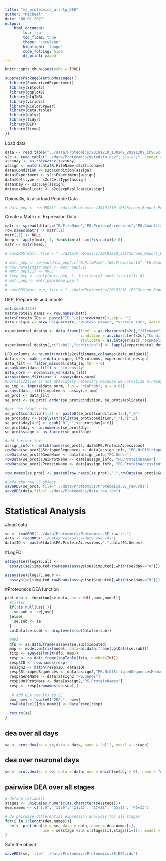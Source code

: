 ```yaml
---
title: "ms_proteomics_all-tp_DEG"
author: "Michael"
date: "08 01 2020"
output: 
    html_document:
        toc: true
        toc_float: true
        theme: 'cerulean'
        highlight: 'tango'
        code_folding: hide
        df_print: paged
---
```


<style>
  .main-container {
    max-width: 1500px !important;
  }
</style>

```r
knitr::opts_chunk$set(echo = TRUE)
```

```r
suppressPackageStartupMessages({
  library(SummarizedExperiment)
  library(SEtools)
  library(ggplot2)
  library(plgINS)
  library(viridis)
  library(RColorBrewer)
  library(data.table)
  library(dplyr)
  library(tidyr)
  library(DEP)
  library(limma)
})
```


Load data

```r
data <- read.table("../data/Proteomics/20191210_130249_20191209_iPSCScreen_Report_Protein.csv", sep = ",", header = T, na.strings = "NaN")
s2c <- read.table("../data/Proteomics/metadata.csv", sep =";", header = T)
s2c$Day <- as.character(s2c$Day)
assign <- match(data$R.FileName,s2c$filename)
data$Condition <- s2c$Condition[assign]
data$Experiment <- s2c$Experiment[assign]
data$Celltype <- s2c$CellType[assign]
data$Day <- s2c$Day[assign]
data$expReplicate <- s2c$expReplicate[assign]
```

Opionally, to also load Peptide Data

```r
# data_pep <- readRDS("../data/Proteomics/20191210_iPSCScreen_Report_Peptide_Table.rds")
```

Create a Matrix of Expression Data

```r
matr <- spread(data[,c("R.FileName","PG.ProteinAccessions","PG.Quantity")], key = R.FileName, value = PG.Quantity)
row.names(matr) <- matr[,1]
matr[,1] <- NULL
keep <- apply(matr, 1, function(x) sum(!is.na(x))> 0)
matr <- matr[keep,]

# saveRDS(matr, file = "../data/Proteomics/20191210_iPSCScreen_Report_Protein_Expression_Matrix.rds")
```

```r
# matr_pep <- spread(data_pep[,c("R.FileName","EG.PrecursorId","FG.Quantity")], key = R.FileName, value = FG.Quantity)
# row.names(matr_pep) <- matr_pep[,1]
# matr_pep[,1] <- NULL
# keep_pep <- apply(matr_pep, 1, function(x) sum(!is.na(x))> 0)
# matr_pep <- matr_pep[keep_pep,]
# 
# saveRDS(matr_pep, file = "../data/Proteomics/20191210_iPSCScreen_Report_Peptide_Expression_Matrix.rds")
```



DEP, Prepare SE and Impute
```r
set.seed(1234)
matr$Protein.names <- row.names(matr)
matr$Protein.IDs <- paste("ID_",c(1:nrow(matr)),sep = "")
data_unique <- make_unique(matr, "Protein.names", "Protein.IDs", delim = ";")

experimental_design <- data.frame(label = as.character(s2c[,"filename"]), 
                                  condition = as.character(s2c[,"Condition"]), 
                                  replicate = as.integer(s2c[,"expReplicate"]))
experimental_design[,c("label","condition")] <- lapply(experimental_design[,c("label","condition")], as.character)

LFQ_columns <- na.omit(match(s2c$filename,colnames(data_unique)))
data_se <- make_se(data_unique, LFQ_columns, experimental_design)
data_filt <- filter_missval(data_se, thr = 0)
assayNames(data_filt) <- "intensity"
data_norm <- normalize_vsn(data_filt)
assays(data_filt)$vsn <- assay(data_norm)
#normalization is not absolutely necessary because we normalize already with the spectronaut
se_imp <- impute(data_norm, fun = "MinProb", q = 0.01)
assays(data_filt)$imputed <- assay(se_imp)
se_prot <- data_filt
se_prot <- se_prot[,order(se_prot$condition, se_prot$replicate)]

#get the "day" info
se_prot$condition[1:3] <- paste0(se_prot$condition[1:3],"_0")
se_prot$day <- sapply(strsplit(se_prot$condition,"_"),"[",2)
se_prot$day[4:6] <- gsub("0","",se_prot$day[4:6])
se_prot$day <- as.numeric(se_prot$day)
se_prot$stage <- as.factor(se_prot$day)

#add further info
assign_info <- match(names(se_prot), data$PG.ProteinAccessions)
rowData(se_prot)$StrippedSequences <- data[assign_info, "PG.NrOfStrippedSequencesMeasured"]
rowData(se_prot)$GeneName <- data[assign_info,"PG.Genes"]
rowData(se_prot)$UniProtName <- data[assign_info, "PG.ProteinNames"]
rowData(se_prot)$ProteinName <- data[assign_info, "PG.ProteinAccessions"]

row.names(se_prot) <- paste0(row.names(se_prot),".",rowData(se_prot)$GeneName)

#Safe the raw SE-object
saveRDS(se_prot, file="../data/Proteomics/Proteomics.SE_raw.rds")
saveRDS(data,file="../data/Proteomics/data_raw.rds")
```



#################################################################
# Statistical Analysis
#################################################################

#load data
```r
se <- readRDS("../data/Proteomics/Proteomics.SE_raw.rds")
data <- readRDS("../data/Proteomics/data_raw.rds")
data$ID <- paste0(data$PG.ProteinAccessions,".",data$PG.Genes)
```

#LogFC
```r
assays(se)$log2FC.all <-
  assays(se)$imputed-rowMeans(assays(se)$imputed[,which(se$day=="0")])

assays(se)$log2FC.neur <-
  assays(se)$imputed-rowMeans(assays(se)$imputed[,which(se$day=="9")])
```


#Proteomics DEA function
```r
prot.dea <- function(se,data,use = NULL,name,model){
  #filter
  if(!is.null(use) ){
    se.sub <- se[,use]
  }else{
    se.sub <- se
  }
  colData(se.sub) <- droplevels(colData(se.sub))
  
  #DEA
  dfp <- as.data.frame(assays(se.sub)$imputed)
  mmp <- model.matrix(model, data=as.data.frame(colData(se.sub)))
  fitp <- eBayes(lmFit(dfp, mmp))
  resp <- as.data.frame(topTable(fitp, number=Inf))
  resp$ID <- row.names(resp)
  assign2 <- match(resp$ID, data$ID)
  resp$StrippedSequences <- data[assign2,"PG.NrOfStrippedSequencesMeasured"]
  resp$GeneName <- data[assign2,"PG.Genes"]
  resp$UniProtName <- data[assign2,"PG.ProteinNames"]
  resp <- resp[rownames(se.sub),]
  
   # add DEA results to SE
  dea_name <- paste0("DEA.", name)
  rowData(se)[[dea_name]] <- DataFrame(resp)
  
  return(se)
}
```


## dea over all days
```r
se <- prot.dea(se = se,data = data, name = "all", model = ~stage)
```

## dea over neuronal days
```r
se <- prot.dea(se = se, data = data, use = which(se$day > 0), name = "neuronal", model = ~stage)
```


## pairwise DEA over all stages

```r
# define variables
stages <- unique(as.numeric(as.character(se$stage)))
dea.names <- c("9v0", "15v9", "21v15", "27v21", "33v27", "40v33")
```

```r
# do pairwise differential expression analysis for all stages
for(i in 1:length(dea.names)){
  se <- prot.dea(se = se, data = data, name = dea.names[i], 
                 use = se$stage %in% c(stages[i],stages[i+1]), model = ~stage)
}
```

Safe the object
```r
saveRDS(se, file="../data/Proteomics/Proteomics.SE_DEA.rds")
```



